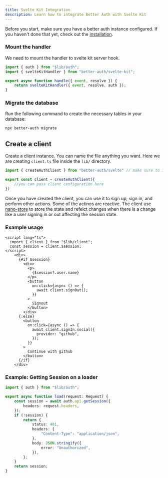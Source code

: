```yaml
---
title: Svelte Kit Integration
description: Learn how to integrate Better Auth with Svelte Kit
---
```

Before you start, make sure you have a better auth instance configured. If you haven't done that yet, check out the [installation](/docs/installation).

### Mount the handler

We need to mount the handler to svelte kit server hook.

```ts
import { auth } from "$lib/auth";
import { svelteKitHandler } from "better-auth/svelte-kit";

export async function handle({ event, resolve }) {
	return svelteKitHandler({ event, resolve, auth });
}
```

### Migrate the database
Run the following command to create the necessary tables in your database:

```bash
npx better-auth migrate
```


## Create a client

Create a client instance. You can name the file anything you want. Here we are creating `client.ts` file inside the `lib/` directory.

```ts title="client.ts"
import { createAuthClient } from "better-auth/svelte" // make sure to import from better-auth/svelte

export const client = createAuthClient({
    //you can pass client configuration here
})
```

Once you have created the client, you can use it to sign up, sign in, and perform other actions.
Some of the actinos are reactive. The client use [nano-store](https://github.com/nanostores/nanostores) to store the state and refelct changes when there is a change like a user signing in or out affecting the session state.

### Example usage
```svelte
<script lang="ts">
  import { client } from "$lib/client";
  const session = client.$session;
</script>
    <div>
      {#if $session}
        <div>
          <p>
            {$session?.user.name}
          </p>
          <button
            on:click={async () => {
              await client.signOut();
            }}
          >
            Signout
          </button>
        </div>
      {:else}
        <button
          on:click={async () => {
            await client.signIn.social({
              provider: "github",
            });
          }}
        >
          Continue with github
        </button>
      {/if}
    </div>
```

### Example: Getting Session on a loader

```ts title="+page.ts"
import { auth } from "$lib/auth";

export async function load(request: Request) {
	const session = await auth.api.getSession({
		headers: request.headers,
	});
	if (!session) {
		return {
			status: 401,
			headers: {
				"Content-Type": "application/json",
			},
			body: JSON.stringify({
				error: "Unauthorized",
			}),
		};
	}
	return session;
}
```
